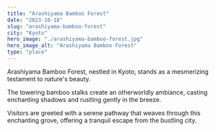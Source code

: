 ```yaml
---
title: "Arashiyama Bamboo Forest"
date: "2023-10-18"
slug: "arashiyama-bamboo-forest"
city: "Kyoto"
hero_image: "./arashiyama-bamboo-forest.jpg"
hero_image_alt: "Arashiyama Bamboo Forest"
type: "place"
---
```


Arashiyama Bamboo Forest, nestled in Kyoto, stands as a mesmerizing testament to nature's beauty. 

The towering bamboo stalks create an otherworldly ambiance, casting enchanting shadows and rustling gently in the breeze.

Visitors are greeted with a serene pathway that weaves through this enchanting grove, offering a tranquil escape from the bustling city.